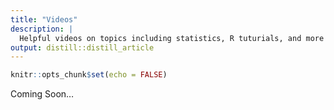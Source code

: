 ```yaml
---
title: "Videos"
description: |
  Helpful videos on topics including statistics, R tuturials, and more!
output: distill::distill_article
---
```


```r
knitr::opts_chunk$set(echo = FALSE)
```

Coming Soon...





